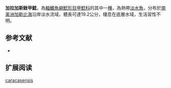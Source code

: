 {{Speciesbox
| name = 加拉加斯銼甲鯰
| image =  
| image_width = 250px
| image_caption = 
| status = NE
| status_system = IUCN3.1
| genus = Rineloricaria
| species = caracasensis
| authority = [[Bleeker|Bleeker]], 1862
| synonyms = *''Hemiloricaria caracasensis '',Bleeker, 1862 
*''Loricaria rostrata '',van der Hoeven, 1855 
}}

'''加拉加斯銼甲鯰'''，為[[輻鰭魚綱|輻鰭魚綱]][[鯰形目|鯰形目]][[甲鯰科|甲鯰科]]的其中一[[種|種]]，為熱帶[[淡水魚|淡水魚]]，分布於[[南美洲|南美洲]][[加勒比海|加勒比海]]沿岸淡水流域，體長可達19.2公分，棲息在底層水域，生活習性不明。
==参考文献==
*{{FishBase_species|genus=Rineloricaria|species=caracasensis|year=2014|month=11}}

== 扩展阅读 ==
{{refbegin}}
{{wikispecies-inline|Rineloricaria caracasensis|加拉加斯銼甲鯰}}
{{refend}}
{{Taxonbar|from=Q6431198}}

[[Category:銼甲鯰屬|caracasensis]]